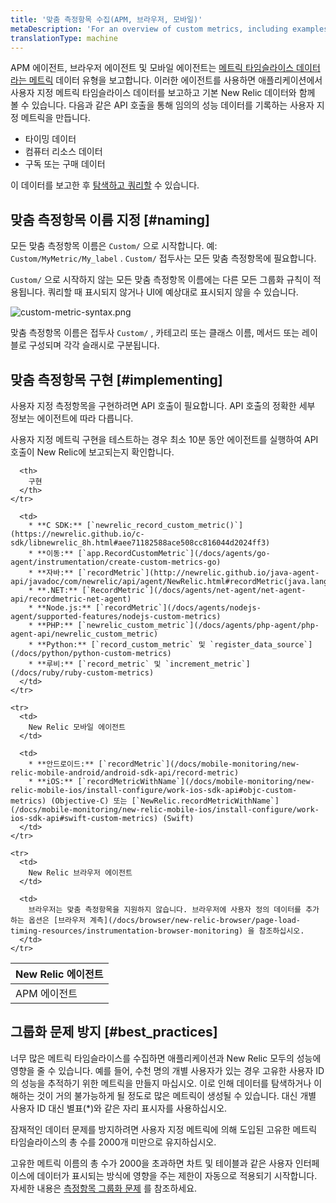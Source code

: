 ```yaml
---
title: '맞춤 측정항목 수집(APM, 브라우저, 모바일)'
metaDescription: 'For an overview of custom metrics, including examples, best practices, and a quick reference by New Relic agent, start here.'
translationType: machine
---
```



APM 에이전트, 브라우저 에이전트 및 모바일 에이전트는 [메트릭 타임슬라이스 데이터 라는 메트릭](/docs/using-new-relic/data/understand-data/new-relic-data-types#timeslice-data) 데이터 유형을 보고합니다. 이러한 에이전트를 사용하면 애플리케이션에서 사용자 지정 메트릭 타임슬라이스 데이터를 보고하고 기본 New Relic 데이터와 함께 볼 수 있습니다. 다음과 같은 API 호출을 통해 임의의 성능 데이터를 기록하는 사용자 지정 메트릭을 만듭니다.

* 타이밍 데이터
* 컴퓨터 리소스 데이터
* 구독 또는 구매 데이터

이 데이터를 보고한 후 [탐색하고 쿼리할](/docs/query-your-data/nrql-new-relic-query-language/nrql-query-tutorials/query-apm-metric-timeslice-data-nrql) 수 있습니다.

## 맞춤 측정항목 이름 지정 [#naming]

모든 맞춤 측정항목 이름은 `Custom/` 으로 시작합니다. 예: `Custom/MyMetric/My_label` . `Custom/` 접두사는 모든 맞춤 측정항목에 필요합니다.

`Custom/` 으로 시작하지 않는 모든 맞춤 측정항목 이름에는 다른 모든 그룹화 규칙이 적용됩니다. 쿼리할 때 표시되지 않거나 UI에 예상대로 표시되지 않을 수 있습니다.

<img
  title="custom-metric-syntax.png"
  alt="custom-metric-syntax.png"
  src={customMetricSyntax}
/>

맞춤 측정항목 이름은 접두사 `Custom/` , 카테고리 또는 클래스 이름, 메서드 또는 레이블로 구성되며 각각 슬래시로 구분됩니다.

## 맞춤 측정항목 구현 [#implementing]

사용자 지정 측정항목을 구현하려면 API 호출이 필요합니다. API 호출의 정확한 세부 정보는 에이전트에 따라 다릅니다.

<Callout variant="tip">
  사용자 지정 메트릭 구현을 테스트하는 경우 최소 10분 동안 에이전트를 실행하여 API 호출이 New Relic에 보고되는지 확인합니다.
</Callout>

<table>
  <thead>
    <tr>
      <th style={{ width: "200px" }}>
        New Relic 에이전트
      </th>

      <th>
        구현
      </th>
    </tr>
  </thead>

  <tbody>
    <tr>
      <td>
        APM 에이전트
      </td>

      <td>
        * **C SDK:** [`newrelic_record_custom_metric()`](https://newrelic.github.io/c-sdk/libnewrelic_8h.html#aee71182588ace508cc816044d2024ff3)
        * **이동:** [`app.RecordCustomMetric`](/docs/agents/go-agent/instrumentation/create-custom-metrics-go)
        * **자바:** [`recordMetric`](http://newrelic.github.io/java-agent-api/javadoc/com/newrelic/api/agent/NewRelic.html#recordMetric(java.lang.String,%20float))
        * **.NET:** [`RecordMetric`](/docs/agents/net-agent/net-agent-api/recordmetric-net-agent)
        * **Node.js:** [`recordMetric`](/docs/agents/nodejs-agent/supported-features/nodejs-custom-metrics)
        * **PHP:** [`newrelic_custom_metric`](/docs/agents/php-agent/php-agent-api/newrelic_custom_metric)
        * **Python:** [`record_custom_metric` 및 `register_data_source`](/docs/python/python-custom-metrics)
        * **루비:** [`record_metric` 및 `increment_metric`](/docs/ruby/ruby-custom-metrics)
      </td>
    </tr>

    <tr>
      <td>
        New Relic 모바일 에이전트
      </td>

      <td>
        * **안드로이드:** [`recordMetric`](/docs/mobile-monitoring/new-relic-mobile-android/android-sdk-api/record-metric)
        * **iOS:** [`recordMetricWithName`](/docs/mobile-monitoring/new-relic-mobile-ios/install-configure/work-ios-sdk-api#objc-custom-metrics) (Objective-C) 또는 [`NewRelic.recordMetricWithName`](/docs/mobile-monitoring/new-relic-mobile-ios/install-configure/work-ios-sdk-api#swift-custom-metrics) (Swift)
      </td>
    </tr>

    <tr>
      <td>
        New Relic 브라우저 에이전트
      </td>

      <td>
        브라우저는 맞춤 측정항목을 지원하지 않습니다. 브라우저에 사용자 정의 데이터를 추가하는 옵션은 [브라우저 계측](/docs/browser/new-relic-browser/page-load-timing-resources/instrumentation-browser-monitoring) 을 참조하십시오.
      </td>
    </tr>
  </tbody>
</table>

## 그룹화 문제 방지 [#best_practices]

너무 많은 메트릭 타임슬라이스를 수집하면 애플리케이션과 New Relic 모두의 성능에 영향을 줄 수 있습니다. 예를 들어, 수천 명의 개별 사용자가 있는 경우 고유한 사용자 ID의 성능을 추적하기 위한 메트릭을 만들지 마십시오. 이로 인해 데이터를 탐색하거나 이해하는 것이 거의 불가능하게 될 정도로 많은 메트릭이 생성될 수 있습니다. 대신 개별 사용자 ID 대신 별표(\*)와 같은 자리 표시자를 사용하십시오.

<Callout variant="important">
  잠재적인 데이터 문제를 방지하려면 사용자 지정 메트릭에 의해 도입된 고유한 메트릭 타임슬라이스의 총 수를 2000개 미만으로 유지하십시오.
</Callout>

고유한 메트릭 이름의 총 수가 2000을 초과하면 차트 및 테이블과 같은 사용자 인터페이스에 데이터가 표시되는 방식에 영향을 주는 제한이 자동으로 적용되기 시작합니다. 자세한 내용은 [측정항목 그룹화 문제](/docs/features/metric-grouping-issues) 를 참조하세요.